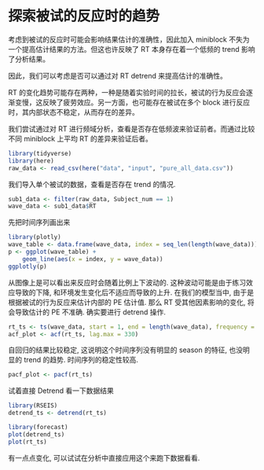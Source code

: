 # 探索被试的反应时的趋势

考虑到被试的反应时可能会影响结果估计的准确性，因此加入 miniblock 不失为一个提高估计结果的方法。但这也许反映了 RT 本身存在着一个低频的 trend 影响了分析结果。

因此，我们可以考虑是否可以通过对 RT detrend 来提高估计的准确性。

RT 的变化趋势可能存在两种，一种是随着实验时间的拉长，被试的行为反应会逐渐变慢，这反映了疲劳效应。另一方面，也可能存在被试在多个 block 进行反应时，其内部状态不稳定，从而存在的差异。

我们尝试通过对 RT 进行频域分析，查看是否存在低频波来验证前者。而通过比较不同 miniblock 上平均 RT 的差异来验证后者。

```r
library(tidyverse)
library(here)
raw_data <- read_csv(here("data", "input", "pure_all_data.csv"))
```

我们导入单个被试的数据，查看是否存在 trend 的情况.

```r
sub1_data <- filter(raw_data, Subject_num == 1)
wave_data <- sub1_data$RT
```

先把时间序列画出来
```r
library(plotly)
wave_table <- data.frame(wave_data, index = seq_len(length(wave_data)))
p <- ggplot(wave_table) +
    geom_line(aes(x = index, y = wave_data))
ggplotly(p)
```

从图像上是可以看出来反应时会随着比例上下波动的. 这种波动可能是由于练习效应导致的下降, 和环境发生变化后不适应而导致的上升. 在我们的模型当中, 由于是根据被试的行为反应来估计内部的 PE 估计值. 那么 RT 受其他因素影响的变化, 将会导致估计的 PE 不准确. 确实要进行 detrend 操作.

```r
rt_ts <- ts(wave_data, start = 1, end = length(wave_data), frequency = 1)
acf_plot <- acf(rt_ts, lag.max = 330)
```

自回归的结果比较稳定, 这说明这个时间序列没有明显的 season 的特征, 也没明显的 trend 的趋势. 时间序列的稳定性较高.

```r
pacf_plot <- pacf(rt_ts)
```

试着直接 Detrend 看一下数据结果
```r
library(RSEIS)
detrend_ts <- detrend(rt_ts)

library(forecast)
plot(detrend_ts)
plot(rt_ts)
```

有一点点变化, 可以试试在分析中直接应用这个来跑下数据看看.